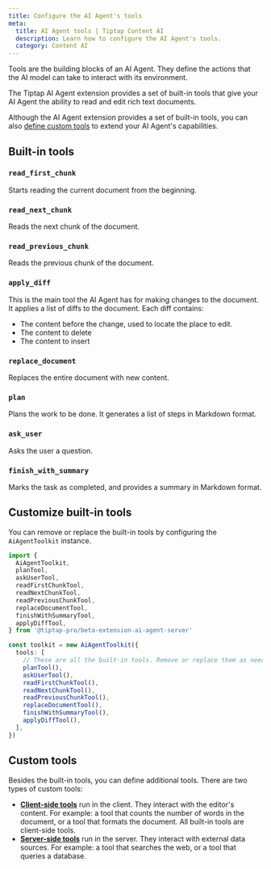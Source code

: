 ```yaml
---
title: Configure the AI Agent's tools
meta:
  title: AI Agent tools | Tiptap Content AI
  description: Learn how to configure the AI Agent's tools.
  category: Content AI
---
```


Tools are the building blocks of an AI Agent. They define the actions that the AI model can take to interact with its environment.

The Tiptap AI Agent extension provides a set of built-in tools that give your AI Agent the ability to read and edit rich text documents.

Although the AI Agent extension provides a set of built-in tools, you can also [define custom tools](#custom-tools) to extend your AI Agent's capabilities.

## Built-in tools

### `read_first_chunk`

Starts reading the current document from the beginning.

### `read_next_chunk`

Reads the next chunk of the document.

### `read_previous_chunk`

Reads the previous chunk of the document.

### `apply_diff`

This is the main tool the AI Agent has for making changes to the document. It applies a list of diffs to the document. Each diff contains:

- The content before the change, used to locate the place to edit.
- The content to delete
- The content to insert

### `replace_document`

Replaces the entire document with new content.

### `plan`

Plans the work to be done. It generates a list of steps in Markdown format.

### `ask_user`

Asks the user a question.

### `finish_with_summary`

Marks the task as completed, and provides a summary in Markdown format.

## Customize built-in tools

You can remove or replace the built-in tools by configuring the `AiAgentToolkit` instance.

```ts
import {
  AiAgentToolkit,
  planTool,
  askUserTool,
  readFirstChunkTool,
  readNextChunkTool,
  readPreviousChunkTool,
  replaceDocumentTool,
  finishWithSummaryTool,
  applyDiffTool,
} from '@tiptap-pro/beta-extension-ai-agent-server'

const toolkit = new AiAgentToolkit({
  tools: [
    // These are all the built-in tools. Remove or replace them as needed.
    planTool(),
    askUserTool(),
    readFirstChunkTool(),
    readNextChunkTool(),
    readPreviousChunkTool(),
    replaceDocumentTool(),
    finishWithSummaryTool(),
    applyDiffTool(),
  ],
})
```

## Custom tools

Besides the built-in tools, you can define additional tools. There are two types of custom tools:

- [**Client-side tools**](/content-ai/capabilities/agent/custom-llms/client-side-tools) run in the client. They interact with the editor's content. For example: a tool that counts the number of words in the document, or a tool that formats the document. All built-in tools are client-side tools.
- [**Server-side tools**](/content-ai/capabilities/agent/custom-llms/server-side-tools) run in the server. They interact with external data sources. For example: a tool that searches the web, or a tool that queries a database.
